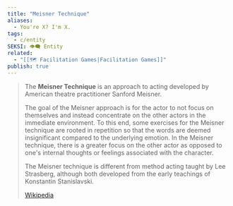 ```yaml
---
title: "Meisner Technique"
aliases:
  - You're X? I'm X.
tags:
  - c/entity
SEKSI: 👁️‍🗨️ Entity
related:
  - "[[🗺️ Facilitation Games|Facilitation Games]]"
publish: true
---
```



> The **Meisner Technique** is an approach to acting developed by American theatre practitioner Sanford Meisner.
>
> The goal of the Meisner approach is for the actor to not focus on themselves and instead concentrate on the other actors in the immediate environment. To this end, some exercises for the Meisner technique are rooted in repetition so that the words are deemed insignificant compared to the underlying emotion. In the Meisner technique, there is a greater focus on the other actor as opposed to one's internal thoughts or feelings associated with the character.
>
> The Meisner technique is different from method acting taught by Lee Strasberg, although both developed from the early teachings of Konstantin Stanislavski.
>
> [Wikipedia](https://en.wikipedia.org/wiki/Meisner%20technique)
